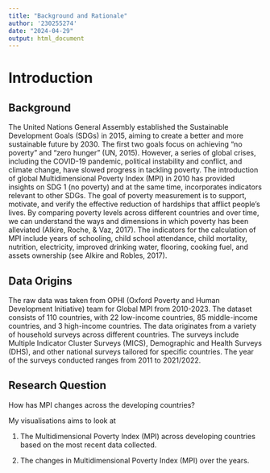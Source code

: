 ```yaml
---
title: "Background and Rationale"
author: '230255274'
date: "2024-04-29"
output: html_document
---
```



# Introduction
## Background
The United Nations General Assembly established the Sustainable Development Goals (SDGs) in 2015, aiming to create a better and more sustainable future by 2030. The first two goals focus on achieving "no poverty" and "zero hunger” (UN, 2015). However, a series of global crises, including the COVID-19 pandemic, political instability and conflict, and climate change, have slowed progress in tackling poverty. The introduction of global Multidimensional Poverty Index (MPI) in 2010 has provided insights on SDG 1 (no poverty) and at the same time, incorporates indicators relevant to other SDGs. The goal of poverty measurement is to support, motivate, and verify the effective reduction of hardships that afflict people’s lives. By comparing poverty levels across different countries and over time, we can understand the ways and dimensions in which poverty has been alleviated (Alkire, Roche, & Vaz, 2017). The indicators for the calculation of MPI include years of schooling, child school attendance, child mortality, nutrition, electricity, improved drinking water, flooring, cooking fuel, and assets ownership (see Alkire and Robles, 2017). 

## Data Origins
The raw data was taken from OPHI (Oxford Poverty and Human Development Initiative) team for Global MPI from 2010-2023. The dataset consists of 110 countries, with 22 low-income countries, 85 middle-income countries, and 3 high-income countries. The data originates from a variety of household surveys across different countries. The surveys include Multiple Indicator Cluster Surveys (MICS), Demographic and Health Surveys (DHS), and other national surveys tailored for specific countries. The year of the surveys conducted ranges from 2011 to 2021/2022. 

## Research Question
How has MPI changes across the developing countries?

My visualisations aims to look at 

(1) The Multidimensional Poverty Index (MPI) across developing countries based on the most recent data collected.

(2) The changes in Multidimensional Poverty Index (MPI) over the years. 
